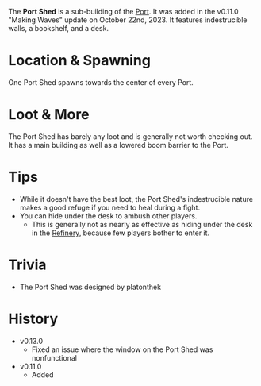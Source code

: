The **Port Shed** is a sub-building of the [Port](/buildings/port). It was added in the v0.11.0 "Making Waves" update on October 22nd, 2023. It features indestrucible walls, a bookshelf, and a desk.

# Location & Spawning
One Port Shed spawns towards the center of every Port.

# Loot & More
The Port Shed has barely any loot and is generally not worth checking out. It has a main building as well as a lowered boom barrier to the Port.

# Tips
- While it doesn't have the best loot, the Port Shed's indestrucible nature makes a good refuge if you need to heal during a fight.
- You can hide under the desk to ambush other players.
    - This is generally not as nearly as effective as hiding under the desk in the [Refinery](/buildings/refinery), because few players bother to enter it.

# Trivia
- The Port Shed was designed by platonthek

# History
- v0.13.0
    - Fixed an issue where the window on the Port Shed was nonfunctional
- v0.11.0
    - Added